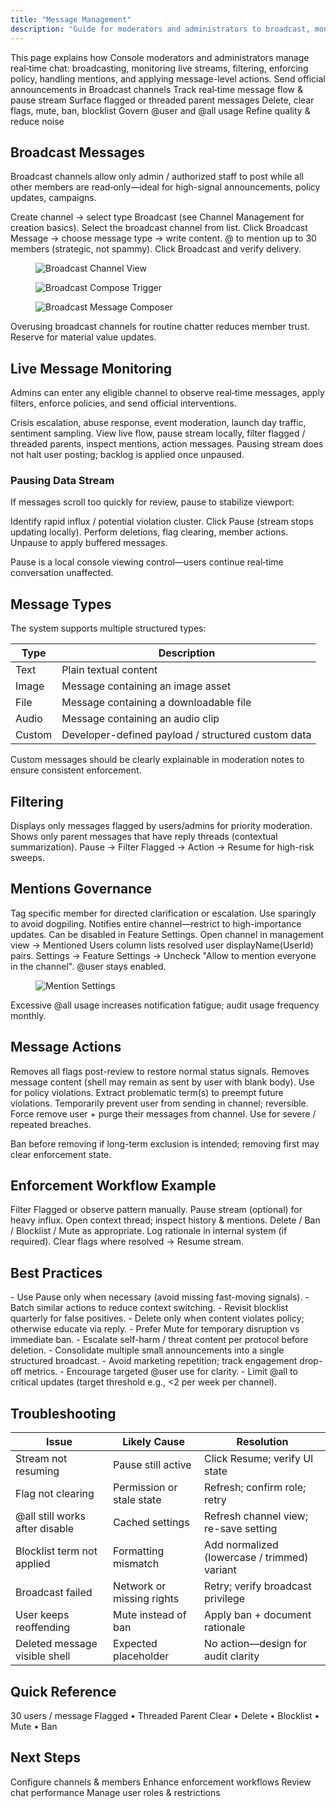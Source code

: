 ```yaml
---
title: "Message Management"
description: "Guide for moderators and administrators to broadcast, monitor, filter, action, and govern chat messages in the Console"
---
```


<Info>
This page explains how Console moderators and administrators manage real‑time chat: broadcasting, monitoring live streams, filtering, enforcing policy, handling mentions, and applying message-level actions.
</Info>

<CardGroup cols={3}>
  <Card title="Broadcast" icon="megaphone">Send official announcements in Broadcast channels</Card>
  <Card title="Monitor Live" icon="eye">Track real‑time message flow & pause stream</Card>
  <Card title="Filter" icon="filter">Surface flagged or threaded parent messages</Card>
  <Card title="Enforce" icon="shield">Delete, clear flags, mute, ban, blocklist</Card>
  <Card title="Mentions" icon="at">Govern @user and @all usage</Card>
  <Card title="Optimize" icon="chart-bar">Refine quality & reduce noise</Card>
</CardGroup>

## Broadcast Messages

Broadcast channels allow only admin / authorized staff to post while all other members are read‑only—ideal for high-signal announcements, policy updates, campaigns.

<Steps>
  <Step title="Create Broadcast Channel">Create channel → select type Broadcast (see Channel Management for creation basics).</Step>
  <Step title="Open Channel">Select the broadcast channel from list.</Step>
  <Step title="Compose">Click Broadcast Message → choose message type → write content.</Step>
  <Step title="Mention (Optional)">@ to mention up to 30 members (strategic, not spammy).</Step>
  <Step title="Send">Click Broadcast and verify delivery.</Step>
</Steps>

<figure><img src="../../../.gitbook/assets/Screenshot 2567-11-12 at 4.49.11 PM.jpg" alt="Broadcast Channel View" /></figure>
<figure><img src="../../../.gitbook/assets/Screenshot 2567-11-12 at 4.54.11 PM.png" alt="Broadcast Compose Trigger" /></figure>
<figure><img src="../../../.gitbook/assets/Screenshot 2567-11-12 at 4.55.09 PM.png" alt="Broadcast Message Composer" /></figure>

<Warning>Overusing broadcast channels for routine chatter reduces member trust. Reserve for material value updates.</Warning>

## Live Message Monitoring

Admins can enter any eligible channel to observe real‑time messages, apply filters, enforce policies, and send official interventions.

<AccordionGroup>
  <Accordion title="Use Cases">Crisis escalation, abuse response, event moderation, launch day traffic, sentiment sampling.</Accordion>
  <Accordion title="Capabilities">View live flow, pause stream locally, filter flagged / threaded parents, inspect mentions, action messages.</Accordion>
  <Accordion title="Performance Note">Pausing stream does not halt user posting; backlog is applied once unpaused.</Accordion>
</AccordionGroup>

### Pausing Data Stream

If messages scroll too quickly for review, pause to stabilize viewport:

<Steps>
  <Step title="Assess Need">Identify rapid influx / potential violation cluster.</Step>
  <Step title="Activate Pause">Click Pause (stream stops updating locally).</Step>
  <Step title="Review & Action">Perform deletions, flag clearing, member actions.</Step>
  <Step title="Resume">Unpause to apply buffered messages.</Step>
</Steps>

<Info>Pause is a local console viewing control—users continue real‑time conversation unaffected.</Info>

## Message Types

The system supports multiple structured types:

| Type | Description |
|------|-------------|
| Text | Plain textual content |
| Image | Message containing an image asset |
| File | Message containing a downloadable file |
| Audio | Message containing an audio clip |
| Custom | Developer-defined payload / structured custom data |

<Info>Custom messages should be clearly explainable in moderation notes to ensure consistent enforcement.</Info>

## Filtering

<Tabs>
  <Tab title="Flagged">Displays only messages flagged by users/admins for priority moderation.</Tab>
  <Tab title="Threaded Parents">Shows only parent messages that have reply threads (contextual summarization).</Tab>
  <Tab title="Combined Workflow">Pause → Filter Flagged → Action → Resume for high-risk sweeps.</Tab>
</Tabs>

## Mentions Governance

<AccordionGroup>
  <Accordion title="@user">Tag specific member for directed clarification or escalation. Use sparingly to avoid dogpiling.</Accordion>
  <Accordion title="@all">Notifies entire channel—restrict to high-importance updates. Can be disabled in Feature Settings.</Accordion>
  <Accordion title="Viewing Mentions">Open channel in management view → Mentioned Users column lists resolved user displayName(UserId) pairs.</Accordion>
  <Accordion title="Disabling @all">Settings → Feature Settings → Uncheck "Allow to mention everyone in the channel". @user stays enabled.</Accordion>
</AccordionGroup>

<figure><img src="../../../.gitbook/assets/Screenshot 2567-11-12 at 4.57.38 PM.png" alt="Mention Settings" /></figure>

<Info>Excessive @all usage increases notification fatigue; audit usage frequency monthly.</Info>

## Message Actions

<Tabs>
  <Tab title="Clear Flag">Removes all flags post-review to restore normal status signals.</Tab>
  <Tab title="Delete">Removes message content (shell may remain as sent by user with blank body). Use for policy violations.</Tab>
  <Tab title="Add to Blocklist">Extract problematic term(s) to preempt future violations.</Tab>
  <Tab title="Mute User">Temporarily prevent user from sending in channel; reversible.</Tab>
  <Tab title="Ban User">Force remove user + purge their messages from channel. Use for severe / repeated breaches.</Tab>
</Tabs>

<Warning>Ban before removing if long-term exclusion is intended; removing first may clear enforcement state.</Warning>

## Enforcement Workflow Example

<Steps>
  <Step title="Detect">Filter Flagged or observe pattern manually.</Step>
  <Step title="Stabilize">Pause stream (optional) for heavy influx.</Step>
  <Step title="Evaluate">Open context thread; inspect history & mentions.</Step>
  <Step title="Action">Delete / Ban / Blocklist / Mute as appropriate.</Step>
  <Step title="Document">Log rationale in internal system (if required).</Step>
  <Step title="Restore">Clear flags where resolved → Resume stream.</Step>
</Steps>

## Best Practices

<AccordionGroup>
  <Accordion title="Operational Discipline">
    - Use Pause only when necessary (avoid missing fast-moving signals).
    - Batch similar actions to reduce context switching.
    - Revisit blocklist quarterly for false positives.
  </Accordion>
  <Accordion title="Quality & Safety">
    - Delete only when content violates policy; otherwise educate via reply.
    - Prefer Mute for temporary disruption vs immediate ban.
    - Escalate self-harm / threat content per protocol before deletion.
  </Accordion>
  <Accordion title="Broadcast Hygiene">
    - Consolidate multiple small announcements into a single structured broadcast.
    - Avoid marketing repetition; track engagement drop-off metrics.
  </Accordion>
  <Accordion title="Mentions Strategy">
    - Encourage targeted @user use for clarity.
    - Limit @all to critical updates (target threshold e.g., &lt;2 per week per channel).
  </Accordion>
</AccordionGroup>

## Troubleshooting

| Issue | Likely Cause | Resolution |
|-------|--------------|------------|
| Stream not resuming | Pause still active | Click Resume; verify UI state |
| Flag not clearing | Permission or stale state | Refresh; confirm role; retry |
| @all still works after disable | Cached settings | Refresh channel view; re-save setting |
| Blocklist term not applied | Formatting mismatch | Add normalized (lowercase / trimmed) variant |
| Broadcast failed | Network or missing rights | Retry; verify broadcast privilege |
| User keeps reoffending | Mute instead of ban | Apply ban + document rationale |
| Deleted message visible shell | Expected placeholder | No action—design for audit clarity |

## Quick Reference

<CardGroup cols={3}>
  <Card title="Mention Limit" icon="at">30 users / message</Card>
  <Card title="Filters" icon="filter">Flagged • Threaded Parent</Card>
  <Card title="Actions" icon="shield">Clear • Delete • Blocklist • Mute • Ban</Card>
</CardGroup>

## Next Steps

<CardGroup cols={2}>
  <Card title="Channel Management" icon="comments" href="channel-management">Configure channels & members</Card>
  <Card title="Moderation Overview" icon="shield" href="../../moderation/overview">Enhance enforcement workflows</Card>
</CardGroup>

<CardGroup cols={2}>
  <Card title="Analytics" icon="chart-bar" href="../analytics">Review chat performance</Card>
  <Card title="User Management" icon="users" href="../management">Manage user roles & restrictions</Card>
</CardGroup>
